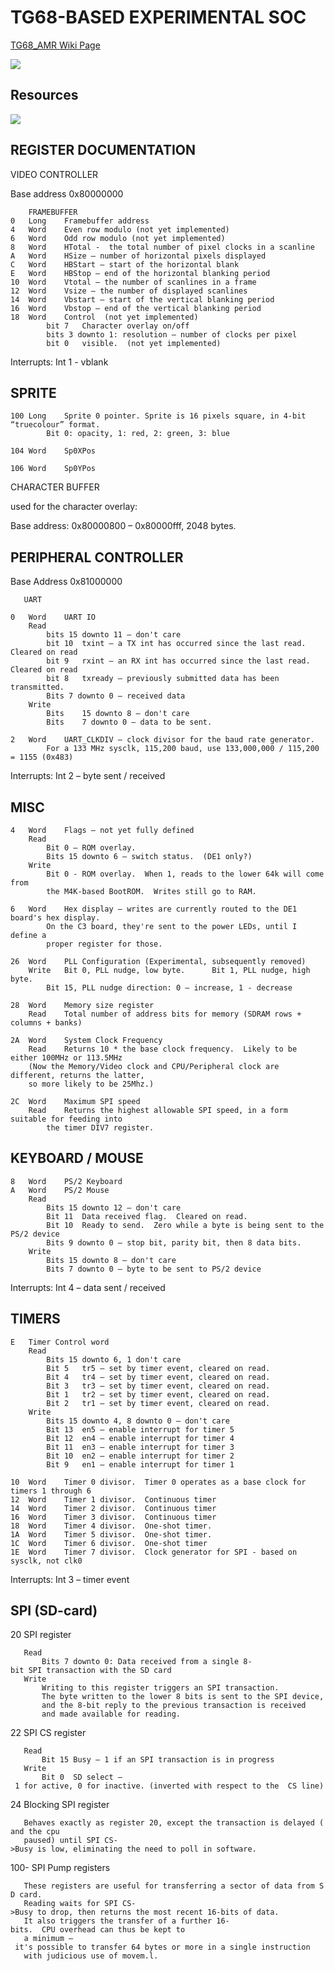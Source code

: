 = TG68-BASED EXPERIMENTAL SOC =

[https://github.com/douggilliland/Retro-Computers/wiki/TG68_AMR-68000 TG68_AMR Wiki Page]

<img src="http://land-boards.com/blwiki/images/5/50/TG68_AMR_P18123_720PX.jpg"></img>

== Resources ==

<img src="https://raw.githubusercontent.com/douggilliland/Retro-Computers/master/68000/TG68_AMR/EP4CE15_SOC_BUILD.PNG"></img>

== REGISTER DOCUMENTATION ==

VIDEO CONTROLLER

Base address 0x80000000

<pre>
	FRAMEBUFFER
0	Long	Framebuffer address
4	Word	Even row modulo (not yet implemented)
6	Word	Odd row modulo (not yet implemented)
8	Word	HTotal -  the total number of pixel clocks in a scanline 
A	Word	HSize – number of horizontal pixels displayed
C	Word	HBStart – start of the horizontal blank
E	Word	HBStop – end of the horizontal blanking period
10	Word	Vtotal – the number of scanlines in a frame
12	Word	Vsize – the number of displayed scanlines
14	Word	Vbstart – start of the vertical blanking period
16	Word	Vbstop – end of the vertical blanking period
18	Word	Control  (not yet implemented)
		bit 7	Character overlay on/off
		bits 3 downto 1: resolution – number of clocks per pixel
		bit 0	visible.  (not yet implemented)
</pre>

Interrupts: Int 1 - vblank

== SPRITE ==

<pre>
100	Long	Sprite 0 pointer. Sprite is 16 pixels square, in 4-bit “truecolour” format.
		Bit 0: opacity, 1: red, 2: green, 3: blue
		
104	Word	Sp0XPos

106	Word	Sp0YPos
</pre>

CHARACTER BUFFER

used for the character overlay:

Base address: 0x80000800 – 0x80000fff, 2048 bytes.

== PERIPHERAL CONTROLLER ==

Base Address 0x81000000


	UART

<pre>
0	Word	UART IO
	Read
		bits 15 downto 11 – don't care
		bit 10	txint – a TX int has occurred since the last read.  Cleared on read
		bit 9	rxint – an RX int has occurred since the last read.  Cleared on read
		bit 8	txready – previously submitted data has been transmitted.
		Bits 7 downto 0 – received data
	Write
		Bits	15 downto 8 – don't care
		Bits	7 downto 0 – data to be sent.

2	Word	UART_CLKDIV – clock divisor for the baud rate generator.
		For a 133 MHz sysclk, 115,200 baud, use 133,000,000 / 115,200 = 1155 (0x483)
</pre>

Interrupts: Int 2 – byte sent / received

== MISC ==

<pre>
4	Word	Flags – not yet fully defined
	Read
		Bit 0 – ROM overlay.
		Bits 15 downto 6 – switch status.  (DE1 only?)
	Write
		Bit 0 - ROM overlay.  When 1, reads to the lower 64k will come from
		the M4K-based BootROM.  Writes still go to RAM.

6	Word	Hex display – writes are currently routed to the DE1 board's hex display.
		On the C3 board, they're sent to the power LEDs, until I define a
		proper register for those.

26	Word	PLL Configuration (Experimental, subsequently removed)
	Write	Bit 0, PLL nudge, low byte.      Bit 1, PLL nudge, high byte.
		Bit 15, PLL nudge direction: 0 – increase, 1 - decrease

28	Word	Memory size register
	Read	Total number of address bits for memory (SDRAM rows + columns + banks)

2A	Word	System Clock Frequency
	Read	Returns 10 * the base clock frequency.  Likely to be either 100MHz or 113.5MHz
	(Now the Memory/Video clock and CPU/Peripheral clock are different, returns the latter,
	so more likely to be 25Mhz.)

2C	Word	Maximum SPI speed
	Read	Returns the highest allowable SPI speed, in a form suitable for feeding into
		the timer DIV7 register.
</pre>


== KEYBOARD / MOUSE ==

<pre>
8	Word	PS/2 Keyboard
A	Word	PS/2 Mouse
	Read
		Bits 15 downto 12 – don't care
		Bit 11	Data received flag.  Cleared on read.
		Bit 10	Ready to send.  Zero while a byte is being sent to the PS/2 device
		Bits 9 downto 0 – stop bit, parity bit, then 8 data bits.
	Write
		Bits 15 downto 8 – don't care
		Bits 7 downto 0 – byte to be sent to PS/2 device
</pre>

Interrupts: Int 4 – data sent / received


== TIMERS ==

<pre>
E	Timer Control word
	Read
		Bits 15 downto 6, 1 don't care
		Bit 5	tr5 – set by timer event, cleared on read.
		Bit 4	tr4 – set by timer event, cleared on read.
		Bit 3	tr3 – set by timer event, cleared on read.
		Bit 1	tr2 – set by timer event, cleared on read.
		Bit 2	tr1 – set by timer event, cleared on read.
	Write
		Bits 15 downto 4, 8 downto 0 – don't care
		Bit 13	en5 – enable interrupt for timer 5
		Bit 12	en4 – enable interrupt for timer 4
		Bit 11	en3 – enable interrupt for timer 3
		Bit 10	en2 – enable interrupt for timer 2
		Bit 9	en1 – enable interrupt for timer 1

10	Word	Timer 0 divisor.  Timer 0 operates as a base clock for timers 1 through 6
12	Word	Timer 1 divisor.  Continuous timer
14	Word	Timer 2 divisor.  Continuous timer
16	Word	Timer 3 divisor.  Continuous timer
18	Word	Timer 4 divisor.  One-shot timer.
1A	Word	Timer 5 divisor.  One-shot timer.
1C	Word	Timer 6 divisor.  One-shot timer
1E	Word	Timer 7 divisor.  Clock generator for SPI - based on sysclk, not clk0
</pre>

Interrupts: Int 3 – timer event

== SPI (SD-card) ==

</pre>
20	SPI register
	Read
		Bits 7 downto 0: Data received from a single 8-bit SPI transaction with the SD card
	Write
		Writing to this register triggers an SPI transaction.
		The byte written to the lower 8 bits is sent to the SPI device,
		and the 8-bit reply to the previous transaction is received
		and made available for reading.

22	SPI CS register
	Read
		Bit 15 Busy – 1 if an SPI transaction is in progress
	Write
		Bit 0  SD select – 1 for active, 0 for inactive. (inverted with respect to the  CS line)

24	Blocking SPI register
	Behaves exactly as register 20, except the transaction is delayed (and the cpu
	paused) until SPI CS->Busy is low, eliminating the need to poll in software.

100-	SPI Pump registers
	These registers are useful for transferring a sector of data from SD card.
	Reading waits for SPI CS->Busy to drop, then returns the most recent 16-bits of data.
	It also triggers the transfer of a further 16-bits.  CPU overhead can thus be kept to
	a minimum – it's possible to transfer 64 bytes or more in a single instruction
	with judicious use of movem.l.
</pre>
